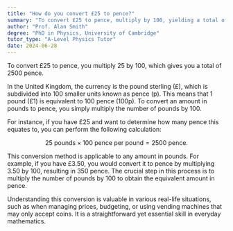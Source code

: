 ```yaml
---
title: "How do you convert £25 to pence?"
summary: "To convert £25 to pence, multiply by 100, yielding a total of 2500 pence."
author: "Prof. Alan Smith"
degree: "PhD in Physics, University of Cambridge"
tutor_type: "A-Level Physics Tutor"
date: 2024-06-28
---
```


To convert £25 to pence, you multiply $25$ by $100$, which gives you a total of $2500$ pence.

In the United Kingdom, the currency is the pound sterling (£), which is subdivided into $100$ smaller units known as pence (p). This means that $1$ pound (£1) is equivalent to $100$ pence (100p). To convert an amount in pounds to pence, you simply multiply the number of pounds by $100$.

For instance, if you have £25 and want to determine how many pence this equates to, you can perform the following calculation: 

$$
25 \text{ pounds} \times 100 \text{ pence per pound} = 2500 \text{ pence}.
$$

This conversion method is applicable to any amount in pounds. For example, if you have £3.50, you would convert it to pence by multiplying $3.50$ by $100$, resulting in $350$ pence. The crucial step in this process is to multiply the number of pounds by $100$ to obtain the equivalent amount in pence.

Understanding this conversion is valuable in various real-life situations, such as when managing prices, budgeting, or using vending machines that may only accept coins. It is a straightforward yet essential skill in everyday mathematics.
    